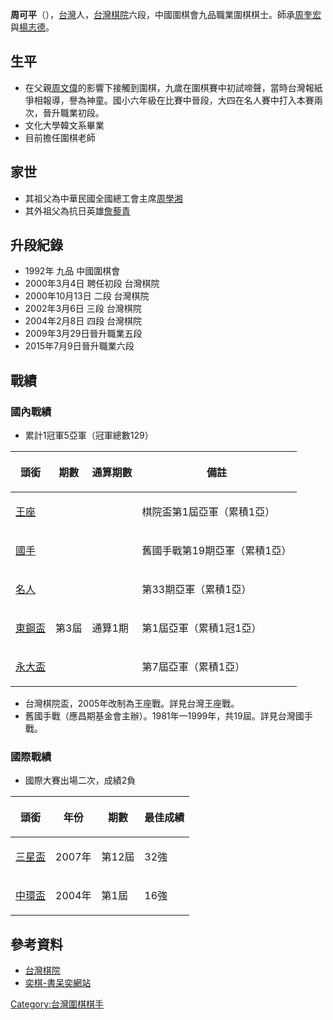 '''周可平'''（{{bd|1967年|7月19日|catIdx=Z周}}），[[台灣|台灣]]人，[[台灣棋院|台灣棋院]]六段，中國圍棋會九品職業圍棋棋士。師承[[周奎宏|周奎宏]]與[[楊志德|楊志德]]。

==生平==
*在父親[[周文偉|周文偉]]的影響下接觸到圍棋，九歲在圍棋賽中初試啼聲，當時台灣報紙爭相報導，譽為神童。國小六年級在比賽中晉段，大四在名人賽中打入本賽兩次，晉升職業初段。
*文化大學韓文系畢業
*目前擔任圍棋老師

==家世==
*其祖父為中華民國全國總工會主席[[周學湘|周學湘]]
*其外祖父為抗日英雄[[詹藜青|詹藜青]]


==升段紀錄==
*1992年 九品 中國圍棋會
*2000年3月4日 聘任初段 台灣棋院
*2000年10月13日 二段 台灣棋院
*2002年3月6日 三段 台灣棋院
*2004年2月8日 四段 台灣棋院
*2009年3月29日晉升職業五段
*2015年7月9日晉升職業六段
==戰績==

===國內戰績===
*累計1冠軍5亞軍（冠軍總數129）

{| class="prettytable" 
! 頭銜 !! 期數 !! 通算期數 !! 備註
|-----
| [[王座戰_(台灣圍棋)|王座]]
| 
| 
| 棋院盃第1屆亞軍（累積1亞）
|-----
| [[國手戰_(台灣圍棋)|國手]]
| 
| 
| 舊國手戰第19期亞軍（累積1亞）
|-----
| [[名人戰_(台灣圍棋)|名人]]
| 
| 
| 第33期亞軍（累積1亞）
|-----
| [[東鋼盃|東鋼盃]]
| 第3屆
| 通算1期
| 第1屆亞軍（累積1冠1亞）
|-----
| [[永大盃|永大盃]]
| 
| 
| 第7屆亞軍（累積1亞）
|}
*台灣棋院盃，2005年改制為王座戰。詳見台灣王座戰。
*舊國手戰（應昌期基金會主辦）。1981年—1999年，共19屆。詳見台灣國手戰。

===國際戰績===
*國際大賽出場二次，成績2負

{| class="prettytable" 
! 頭銜 !! 年份 !! 期數 !! 最佳成績
|-----
| [[三星盃|三星盃]]
| 2007年
| 第12屆
| 32強
|-----
| [[中環杯世界圍棋錦標賽|中環盃]]
| 2004年
| 第1屆
| 16強
|}

==參考資料==
*[http://www.taiwango.org.tw/ 台灣棋院]{{Wayback|url=http://www.taiwango.org.tw/ |date=20140221151651 }}
*[http://www.yigo.org/ 奕棋-書呆奕網站]{{Wayback|url=http://www.yigo.org/ |date=20070201200309 }}
{{Taiwan-artist-stub}}
[[Category:台灣圍棋棋手|Category:台灣圍棋棋手]]